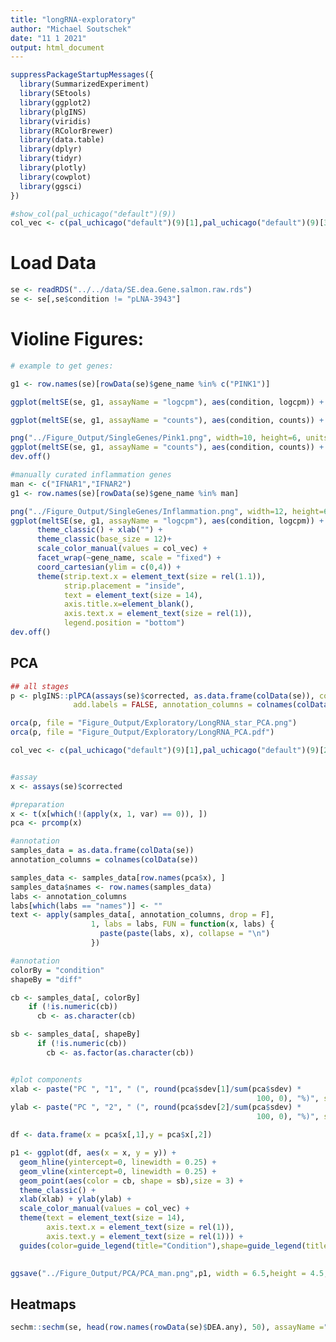 ---
title: "longRNA-exploratory"
author: "Michael Soutschek"
date: "11 1 2021"
output: html_document
---

```{r}
suppressPackageStartupMessages({
  library(SummarizedExperiment)
  library(SEtools)
  library(ggplot2)
  library(plgINS)
  library(viridis)
  library(RColorBrewer)
  library(data.table)
  library(dplyr)
  library(tidyr)
  library(plotly)
  library(cowplot)
  library(ggsci)
})
```


```{r}
#show_col(pal_uchicago("default")(9))
col_vec <- c(pal_uchicago("default")(9)[1],pal_uchicago("default")(9)[3],pal_uchicago("default")(9)[5],pal_uchicago("default")(9)[2])
```

# Load Data
```{r}
se <- readRDS("../../data/SE.dea.Gene.salmon.raw.rds")
se <- se[,se$condition != "pLNA-3943"]
```



# Violine Figures:
```{r}
# example to get genes:

g1 <- row.names(se)[rowData(se)$gene_name %in% c("PINK1")]

ggplot(meltSE(se, g1, assayName = "logcpm"), aes(condition, logcpm)) + geom_violin() + geom_point(aes(color = diff)) +  facet_wrap(~feature, scale="free") + theme_classic()

ggplot(meltSE(se, g1, assayName = "counts"), aes(condition, counts)) + geom_violin() + geom_point(aes(color = diff)) +  facet_wrap(~feature, scale="free")

png("../Figure_Output/SingleGenes/Pink1.png", width=10, height=6, units="in", res=300)
ggplot(meltSE(se, g1, assayName = "counts"), aes(condition, counts)) + geom_point(aes(color = diff)) + geom_violin() + facet_wrap(~feature, scale="free")
dev.off()
```


```{r}
#manually curated inflammation genes
man <- c("IFNAR1","IFNAR2")  
g1 <- row.names(se)[rowData(se)$gene_name %in% man]

png("../Figure_Output/SingleGenes/Inflammation.png", width=12, height=6, units="in", res=300)
ggplot(meltSE(se, g1, assayName = "logcpm"), aes(condition, logcpm)) + geom_violin() + geom_point(aes(color = diff)) +
      theme_classic() + xlab("") +
      theme_classic(base_size = 12)+
      scale_color_manual(values = col_vec) +
      facet_wrap(~gene_name, scale = "fixed") +
      coord_cartesian(ylim = c(0,4)) +
      theme(strip.text.x = element_text(size = rel(1.1)),
            strip.placement = "inside",
            text = element_text(size = 14), 
            axis.title.x=element_blank(),
            axis.text.x = element_text(size = rel(1)),
            legend.position = "bottom")
dev.off()
```




## PCA

```{r pca, message=FALSE, warning=FALSE, eval=TRUE}

## all stages
p <- plgINS::plPCA(assays(se)$corrected, as.data.frame(colData(se)), colorBy = "condition", shapeBy = "diff",
              add.labels = FALSE, annotation_columns = colnames(colData(se)))

orca(p, file = "Figure_Output/Exploratory/LongRNA_star_PCA.png")
orca(p, file = "Figure_Output/Exploratory/LongRNA_PCA.pdf")
```



```{r}
col_vec <- c(pal_uchicago("default")(9)[1],pal_uchicago("default")(9)[2],pal_uchicago("default")(9)[3],pal_uchicago("default")(9)[5])


#assay
x <- assays(se)$corrected

#preparation
x <- t(x[which(!(apply(x, 1, var) == 0)), ])
pca <- prcomp(x)

#annotation
samples_data = as.data.frame(colData(se))
annotation_columns = colnames(colData(se))

samples_data <- samples_data[row.names(pca$x), ]
samples_data$names <- row.names(samples_data)
labs <- annotation_columns
labs[which(labs == "names")] <- ""
text <- apply(samples_data[, annotation_columns, drop = F], 
                  1, labs = labs, FUN = function(x, labs) {
                    paste(paste(labs, x), collapse = "\n")
                  })

#annotation
colorBy = "condition"
shapeBy = "diff"

cb <- samples_data[, colorBy]
    if (!is.numeric(cb)) 
      cb <- as.character(cb)

sb <- samples_data[, shapeBy]
      if (!is.numeric(cb)) 
        cb <- as.factor(as.character(cb))


#plot components
xlab <- paste("PC ", "1", " (", round(pca$sdev[1]/sum(pca$sdev) *
                                                       100, 0), "%)", sep = "")
ylab <- paste("PC ", "2", " (", round(pca$sdev[2]/sum(pca$sdev) *
                                                       100, 0), "%)", sep = "")

df <- data.frame(x = pca$x[,1],y = pca$x[,2])

p1 <- ggplot(df, aes(x = x, y = y)) +
  geom_hline(yintercept=0, linewidth = 0.25) +
  geom_vline(xintercept=0, linewidth = 0.25) +
  geom_point(aes(color = cb, shape = sb),size = 3) +
  theme_classic() +
  xlab(xlab) + ylab(ylab) + 
  scale_color_manual(values = col_vec) +
  theme(text = element_text(size = 14), 
        axis.text.x = element_text(size = rel(1)),
        axis.text.y = element_text(size = rel(1))) +
  guides(color=guide_legend(title="Condition"),shape=guide_legend(title="Differentiation"))
  

ggsave("../Figure_Output/PCA/PCA_man.png",p1, width = 6.5,height = 4.5, bg = "white")

```





## Heatmaps
```{r}
sechm::sechm(se, head(row.names(rowData(se)$DEA.any), 50), assayName ="log2FC.Ctrl", top_annotation="diff", gaps_at="condition" ,breaks=TRUE)
```


